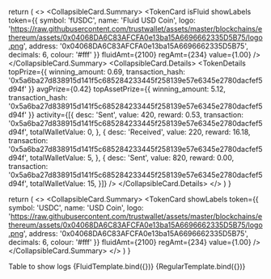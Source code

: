 
<Meta title="Container/CollapsibleCard" component={CollapsibleCard} />

  return (
    <>
      <CollapsibleCard
        expanded
      >
        <CollapsibleCard.Summary>
          <TokenCard 
            isFluid
            showLabels
            token={{
              symbol: 'fUSDC',
              name: 'Fluid USD Coin',
              logo: 'https://raw.githubusercontent.com/trustwallet/assets/master/blockchains/ethereum/assets/0x04068DA6C83AFCFA0e13ba15A6696662335D5B75/logo.png',
              address: '0x04068DA6C83AFCFA0e13ba15A6696662335D5B75',
              decimals: 6,
              colour: '#fff'
            }}
            fluidAmt={2100}
            regAmt={234}
            value={1.00}
          />
        </CollapsibleCard.Summary>
        <CollapsibleCard.Details>
          <TokenDetails 
              topPrize={{
                winning_amount: 0.69,
                transaction_hash: '0x5a6ba27d838915d141f5c685284233445f258139e57e6345e2780dacfef5d94f'
              }}
              avgPrize={0.42}
              topAssetPrize={{
                winning_amount: 5.12,
                transaction_hash: '0x5a6ba27d838915d141f5c685284233445f258139e57e6345e2780dacfef5d94f'
              }}
              activity={[{
                desc: 'Sent',
                value: 420,
                reward: 0.53,
                transaction: '0x5a6ba27d838915d141f5c685284233445f258139e57e6345e2780dacfef5d94f',
                totalWalletValue: 0,
              },
              {
                desc: 'Received',
                value: 220,
                reward: 16.18,
                transaction: '0x5a6ba27d838915d141f5c685284233445f258139e57e6345e2780dacfef5d94f',
                totalWalletValue: 5,
              },
              {
                desc: 'Sent',
                value: 820,
                reward: 0.00,
                transaction: '0x5a6ba27d838915d141f5c685284233445f258139e57e6345e2780dacfef5d94f',
                totalWalletValue: 15,
              }]}
            />
        </CollapsibleCard.Details>
      </CollapsibleCard>
    </>
  )
}

  return (
    <>
      <CollapsibleCard
        type="transparent"
        color="gray"
        border="solid"
      >
        <CollapsibleCard.Summary>
          <TokenCard 
            showLabels
            token={{
              symbol: 'USDC',
              name: 'USD Coin',
              logo: 'https://raw.githubusercontent.com/trustwallet/assets/master/blockchains/ethereum/assets/0x04068DA6C83AFCFA0e13ba15A6696662335D5B75/logo.png',
              address: '0x04068DA6C83AFCFA0e13ba15A6696662335D5B75',
              decimals: 6,
              colour: '#fff'
            }}
            fluidAmt={2100}
            regAmt={234}
            value={1.00}
          />
        </CollapsibleCard.Summary>
      </CollapsibleCard>
    </>
    )
}

<Canvas columns={1}  withSource="open" withToolbar>
  <Title>Data Table</Title>
  <Subtitle>Table to show logs</Subtitle>
  <Story
    name="Fluid Asset"
  >
    {FluidTemplate.bind({})}
  </Story>
  <Story
    name="Regular Asset"
  >
    {RegularTemplate.bind({})}
  </Story>
</Canvas>
